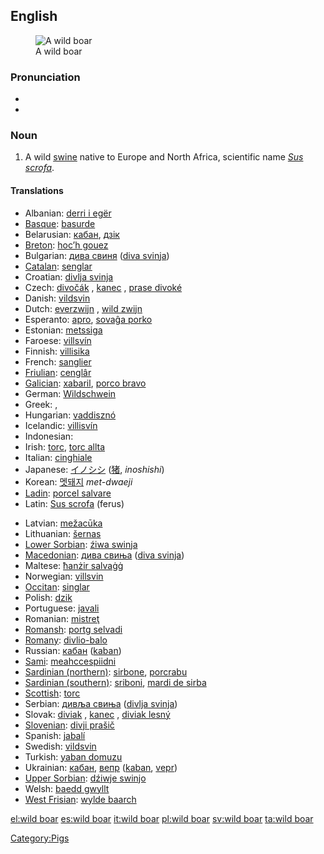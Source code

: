 {{wikipedia}}
==English==
[[Image:Zwijntje.JPG|thumb|A wild boar]]

===Pronunciation===
* {{IPA|/'waɪldˈbɔʊɽ/}}
* {{audio|en-uk-wild boar.ogg|Audio (UK)}}

===Noun===
{{en-noun|sg=[[wild]] [[boar]]}}

# A wild [[swine]] native to Europe and North Africa, scientific name ''[[Sus scrofa]]''.

====Translations====
{{trans-top|''Sus scrofa''}}
* Albanian: [[derri i egër]]
* [[Basque]]: [[basurde]]
* Belarusian: [[кабан]], [[дзік]]
* [[Breton]]: [[hoc’h gouez]]
* Bulgarian: [[дива свиня]] ([[diva svinja]])
* [[Catalan]]: [[senglar]]
* Croatian: [[divlja svinja]]
* Czech: [[divočák]] {{m}}, [[kanec]] {{m}}, [[prase divoké]]
* Danish: [[vildsvin]]
* Dutch: [[everzwijn]] {{n}}, [[wild zwijn]] {{n}}
* Esperanto: [[apro]], [[sovaĝa porko]]
* Estonian: [[metssiga]]
* Faroese: [[villsvín]]
* Finnish: [[villisika]]
* French: [[sanglier]] {{m}}
* [[Friulian]]: [[cenglâr]]
* [[Galician]]: [[xabaril]], [[porco bravo]] {{m}}
* German: [[Wildschwein]] {{n}}
* Greek: {{t|el|αγριογούρουνο|tr=agriogοúrοuno|n|sc=Grek}}, {{t|el|αγριόχοιρος|tr=agrióchoiros|m|sc=Grek}}
* Hungarian: [[vaddisznó]]
* Icelandic: [[villisvín]]
* Indonesian: [[]]
* Irish: [[torc]], [[torc allta]]
* Italian: [[cinghiale]] {{m}}
* Japanese: [[イノシシ]] ([[猪]], ''inoshishi'')
* Korean: [[멧돼지]] ''met-dwaeji''
* [[Ladin]]: [[porcel salvare]]
* Latin: [[Sus scrofa]] (ferus)
{{trans-mid}}
* Latvian: [[mežacūka]]
* Lithuanian: [[šernas]]
* [[Lower Sorbian]]: [[źiwa swinja]]
* [[Macedonian]]: [[дива свиња]] ([[diva svinja]])
* Maltese: [[ħanżir salvaġġ]]
* Norwegian: [[villsvin]]
* [[Occitan]]: [[singlar]]
* Polish: [[dzik]] '' ''
* Portuguese: [[javali]]
* Romanian: [[mistreţ]]
* [[Romansh]]: [[portg selvadi]]
* [[Romany]]: [[divlio-balo]] {{m}}
* Russian: [[кабан]] ([[kaban]]) '' ''
* [[Sami]]: [[meahccespiidni]]
* [[Sardinian (northern)]]: [[sirbone]], [[porcrabu]] {{m}}
* [[Sardinian (southern)]]: [[sriboni]], [[mardi de sirba]]
* [[Scottish]]: [[torc]]
* Serbian: [[дивљa свиња]] ([[divlja svinja]])
* Slovak: [[diviak]] {{m}}, [[kanec]] {{m}}, [[diviak lesný]]
* [[Slovenian]]: [[divji prašič]]
* Spanish: [[jabalí]] {{m}}
* Swedish: [[vildsvin]]
* Turkish: [[yaban domuzu]]
* Ukrainian: [[кабан]], [[вепр]] ([[kaban]], [[vepr]])
* [[Upper Sorbian]]: [[dźiwje swinjo]]
* Welsh: [[baedd gwyllt]]
* [[West Frisian]]: [[wylde baarch]]
{{trans-bottom}}

{{commons}}

[[Category:Pigs]]

[[el:wild boar]]
[[es:wild boar]]
[[it:wild boar]]
[[pl:wild boar]]
[[sv:wild boar]]
[[ta:wild boar]]